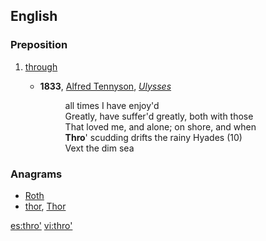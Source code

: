 ==English==

===Preposition===
{{en-prep}}

# {{context|poetic}} [[through]]
#* '''1833''', [[w:Alfred Tennyson|Alfred Tennyson]], ''[[s:Ulysses (Tennyson)|Ulysses]]''
#*: all times I have enjoy'd
#*: Greatly, have suffer'd greatly, both with those
#*: That loved me, and alone; on shore, and when
#*: '''Thro'''' scudding drifts the rainy Hyades (10)
#*: Vext the dim sea

===Anagrams===
* [[Roth#English|Roth]]
* [[thor#English|thor]], [[Thor#English|Thor]]

[[es:thro']]
[[vi:thro']]